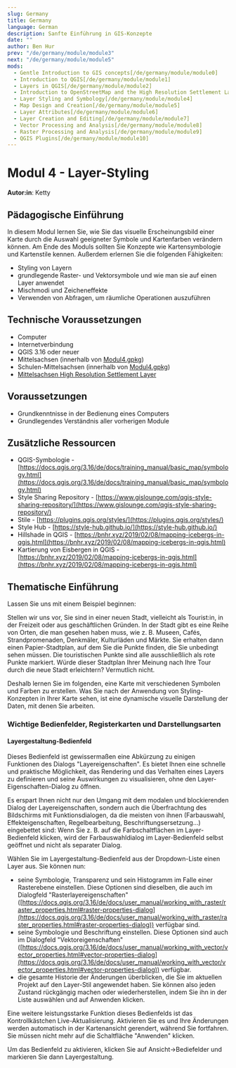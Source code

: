 ```yaml
---
slug: Germany
title: Germany
language: German
description: Sanfte Einführung in GIS-Konzepte
date: ""
author: Ben Hur
prev: "/de/germany/module/module3"
next: "/de/germany/module/module5"
mods:
  - Gentle Introduction to GIS concepts[/de/germany/module/module0]
  - Introduction to QGIS[/de/germany/module/module1]
  - Layers in QGIS[/de/germany/module/module2]
  - Introduction to OpenStreetMap and the High Resolution Settlement Layer (HRSL)[/de/germany/module/module3]
  - Layer Styling and Symbology[/de/germany/module/module4]
  - Map Design and Creation[/de/germany/module/module5]
  - Layer Attributes[/de/germany/module/module6]
  - Layer Creation and Editing[/de/germany/module/module7]
  - Vector Processing and Analysis[/de/germany/module/module8]
  - Raster Processing and Analysis[/de/germany/module/module9]
  - QGIS Plugins[/de/germany/module/module10]
---
```


# Modul 4 - Layer-Styling

**Autor:in**: Ketty

## Pädagogische Einführung

In diesem Modul lernen Sie, wie Sie das visuelle Erscheinungsbild einer Karte durch die Auswahl geeigneter Symbole und Kartenfarben verändern können. Am Ende des Moduls sollten Sie Konzepte wie Kartensymbologie und Kartenstile kennen. Außerdem erlernen Sie die folgenden Fähigkeiten:

- Styling von Layern
- grundlegende Raster- und Vektorsymbole und wie man sie auf einen Layer anwendet
- Mischmodi und Zeicheneffekte
- Verwenden von Abfragen, um räumliche Operationen auszuführen

## Technische Voraussetzungen

- Computer
- Internetverbindung
- QGIS 3.16 oder neuer
- Mittelsachsen (innerhalb von [Modul4.gpkg](data/Modul4.gpkg))
- Schulen-Mittelsachsen (innerhalb von [Modul4.gpkg](data/Modul4.gpkg))
- [Mittelsachsen High Resolution Settlement Layer](data/HRSL_Mittelsachsen.tif)

## Voraussetzungen

- Grundkenntnisse in der Bedienung eines Computers
- Grundlegendes Verständnis aller vorherigen Module

## Zusätzliche Ressourcen

- QGIS-Symbologie - [https://docs.qgis.org/3.16/de/docs/training_manual/basic_map/symbology.html](https://docs.qgis.org/3.16/de/docs/training_manual/basic_map/symbology.html)
- Style Sharing Repository - [https://www.gislounge.com/qgis-style-sharing-repository/](https://www.gislounge.com/qgis-style-sharing-repository/)
- Stile - [https://plugins.qgis.org/styles/](https://plugins.qgis.org/styles/)
- Style Hub - [https://style-hub.github.io/](https://style-hub.github.io/)
- Hillshade in QGIS - [https://bnhr.xyz/2019/02/08/mapping-icebergs-in-qgis.html](https://bnhr.xyz/2019/02/08/mapping-icebergs-in-qgis.html)
- Kartierung von Eisbergen in QGIS - [https://bnhr.xyz/2019/02/08/mapping-icebergs-in-qgis.html](https://bnhr.xyz/2019/02/08/mapping-icebergs-in-qgis.html)

## Thematische Einführung

Lassen Sie uns mit einem Beispiel beginnen:

Stellen wir uns vor, Sie sind in einer neuen Stadt, vielleicht als Tourist:in, in der Freizeit oder aus geschäftlichen Gründen. In der Stadt gibt es eine Reihe von Orten, die man gesehen haben muss, wie z. B. Museen, Cafés, Strandpromenaden, Denkmäler, Kulturläden und Märkte. Sie erhalten dann einen Papier-Stadtplan, auf dem Sie die Punkte finden, die Sie unbedingt sehen müssen. Die touristischen Punkte sind alle ausschließlich als rote Punkte markiert. Würde dieser Stadtplan Ihrer Meinung nach Ihre Tour durch die neue Stadt erleichtern? Vermutlich nicht.

Deshalb lernen Sie im folgenden, eine Karte mit verschiedenen Symbolen und Farben zu erstellen. Was Sie nach der Anwendung von Styling-Konzepten in Ihrer Karte sehen, ist eine dynamische visuelle Darstellung der Daten, mit denen Sie arbeiten.

### Wichtige Bedienfelder, Registerkarten und Darstellungsarten

#### **Layergestaltung-Bedienfeld**

Dieses Bedienfeld ist gewissermaßen eine Abkürzung zu einigen Funktionen des Dialogs "Layereigenschaften". Es bietet Ihnen eine schnelle und praktische Möglichkeit, das Rendering und das Verhalten eines Layers zu definieren und seine Auswirkungen zu visualisieren, ohne den Layer-Eigenschaften-Dialog zu öffnen.

Es erspart Ihnen nicht nur den Umgang mit dem modalen und blockierenden Dialog der Layereigenschaften, sondern auch die Überfrachtung des Bildschirms mit Funktionsdialogen, da die meisten von ihnen (Farbauswahl, Effekteigenschaften, Regelbearbeitung, Beschriftungsersetzung...) eingebettet sind: Wenn Sie z. B. auf die Farbschaltflächen im Layer-Bedienfeld klicken, wird der Farbauswahldialog im Layer-Bedienfeld selbst geöffnet und nicht als separater Dialog.

Wählen Sie im Layergestaltung-Bedienfeld aus der Dropdown-Liste einen Layer aus. Sie können nun:

- seine Symbologie, Transparenz und sein Histogramm im Falle einer Rasterebene einstellen. Diese Optionen sind dieselben, die auch im Dialogfeld "Rasterlayereigenschaften" ([https://docs.qgis.org/3.16/de/docs/user_manual/working_with_raster/raster_properties.html#raster-properties-dialog](https://docs.qgis.org/3.16/de/docs/user_manual/working_with_raster/raster_properties.html#raster-properties-dialog)) verfügbar sind.
- seine Symbologie und Beschriftung einstellen. Diese Optionen sind auch im Dialogfeld "Vektoreigenschaften" ([https://docs.qgis.org/3.16/de/docs/user_manual/working_with_vector/vector_properties.html#vector-properties-dialog](https://docs.qgis.org/3.16/de/docs/user_manual/working_with_vector/vector_properties.html#vector-properties-dialog)) verfügbar.
- die gesamte Historie der Änderungen überblicken, die Sie im aktuellen Projekt auf den Layer-Stil angewendet haben. Sie können also jeden Zustand rückgängig machen oder wiederherstellen, indem Sie ihn in der Liste auswählen und auf Anwenden klicken.

Eine weitere leistungsstarke Funktion dieses Bedienfelds ist das Kontrollkästchen Live-Aktualisierung. Aktivieren Sie es und Ihre Änderungen werden automatisch in der Kartenansicht gerendert, während Sie fortfahren. Sie müssen nicht mehr auf die Schaltfläche "Anwenden" klicken.

Um das Bedienfeld zu aktivieren, klicken Sie auf Ansicht->Bediefelder und markieren Sie dann Layergestaltung.
